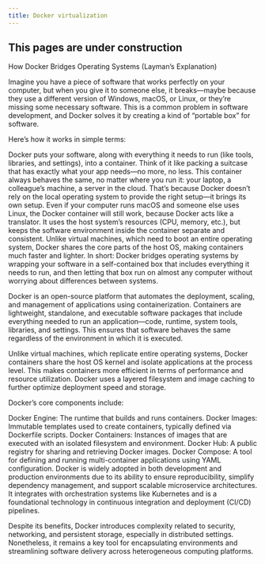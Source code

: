 ```yaml
---
title: Docker virtualization
---
```


::: {.callout-caution }
## This pages are under construction

:::

How Docker Bridges Operating Systems (Layman's Explanation)

Imagine you have a piece of software that works perfectly on your computer, but when you give it to someone else, it breaks—maybe because they use a different version of Windows, macOS, or Linux, or they’re missing some necessary software. This is a common problem in software development, and Docker solves it by creating a kind of “portable box” for software.

Here’s how it works in simple terms:

Docker puts your software, along with everything it needs to run (like tools, libraries, and settings), into a container. Think of it like packing a suitcase that has exactly what your app needs—no more, no less.
This container always behaves the same, no matter where you run it: your laptop, a colleague’s machine, a server in the cloud. That’s because Docker doesn’t rely on the local operating system to provide the right setup—it brings its own setup.
Even if your computer runs macOS and someone else uses Linux, the Docker container will still work, because Docker acts like a translator. It uses the host system’s resources (CPU, memory, etc.), but keeps the software environment inside the container separate and consistent.
Unlike virtual machines, which need to boot an entire operating system, Docker shares the core parts of the host OS, making containers much faster and lighter.
In short: Docker bridges operating systems by wrapping your software in a self-contained box that includes everything it needs to run, and then letting that box run on almost any computer without worrying about differences between systems.


Docker is an open-source platform that automates the deployment, scaling, and management of applications using containerization. Containers are lightweight, standalone, and executable software packages that include everything needed to run an application—code, runtime, system tools, libraries, and settings. This ensures that software behaves the same regardless of the environment in which it is executed.

Unlike virtual machines, which replicate entire operating systems, Docker containers share the host OS kernel and isolate applications at the process level. This makes containers more efficient in terms of performance and resource utilization. Docker uses a layered filesystem and image caching to further optimize deployment speed and storage.

Docker’s core components include:

Docker Engine: The runtime that builds and runs containers.
Docker Images: Immutable templates used to create containers, typically defined via Dockerfile scripts.
Docker Containers: Instances of images that are executed with an isolated filesystem and environment.
Docker Hub: A public registry for sharing and retrieving Docker images.
Docker Compose: A tool for defining and running multi-container applications using YAML configuration.
Docker is widely adopted in both development and production environments due to its ability to ensure reproducibility, simplify dependency management, and support scalable microservice architectures. It integrates with orchestration systems like Kubernetes and is a foundational technology in continuous integration and deployment (CI/CD) pipelines.

Despite its benefits, Docker introduces complexity related to security, networking, and persistent storage, especially in distributed settings. Nonetheless, it remains a key tool for encapsulating environments and streamlining software delivery across heterogeneous computing platforms.

